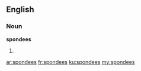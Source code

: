 ==English==

===Noun===
'''spondees'''

# {{plural of|[[spondee]]}}

[[ar:spondees]]
[[fr:spondees]]
[[ku:spondees]]
[[my:spondees]]